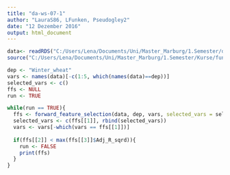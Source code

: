 ```yaml
---
title: "da-ws-07-1"
author: "LauraS86, LFunken, Pseudogley2"
date: "12 Dezember 2016"
output: html_document
---
```


```r
data<- readRDS("C:/Users/Lena/Documents/Uni/Master_Marburg/1.Semester/data/data_analysis/rds/fruechte.rds")
source("C:/Users/Lena/Documents/Uni/Master_Marburg/1.Semester/Kurse/fun/fun_fwd_fs.R")

dep <- "Winter_wheat"
vars <- names(data)[-c(1:5, which(names(data)==dep))]
selected_vars <- c()
ffs <- NULL
run <- TRUE

while(run == TRUE){
  ffs <- forward_feature_selection(data, dep, vars, selected_vars = selected_vars)
  selected_vars <- c(ffs[[1]], rbind(selected_vars))
  vars <- vars[-which(vars == ffs[[1]])]
  
  if(ffs[[2]] < max(ffs[[3]]$Adj_R_sqrd)){
    run <- FALSE
    print(ffs)
  }
}

```
